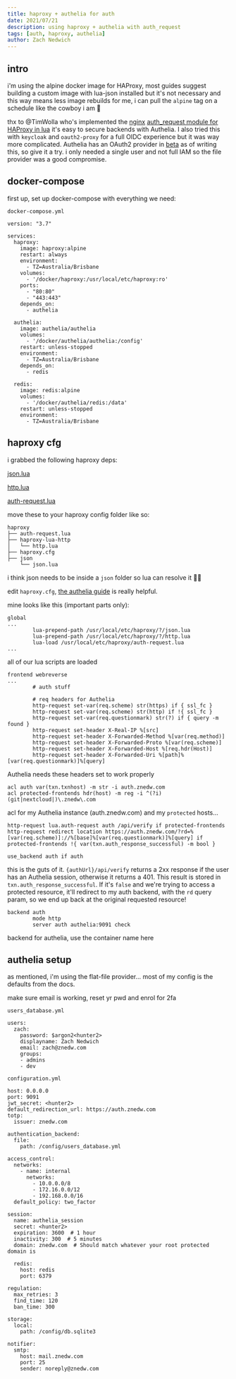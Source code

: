 ```yaml
---
title: haproxy + authelia for auth
date: 2021/07/21
description: using haproxy + authelia with auth_request
tags: [auth, haproxy, authelia]
author: Zach Nedwich
---
```


## intro

i'm using the alpine docker image for HAProxy, most guides suggest building a custom image with lua-json installed but it's not necessary and this way means less image rebuilds for me, i can pull the `alpine` tag on a schedule like the cowboy i am 🤠

thx to @TimWolla who's implemented the [nginx](https://nginx.org/en/docs/http/ngx_http_auth_request_module.html) [auth_request module for HAProxy in lua](https://github.com/TimWolla/haproxy-auth-request) it's easy to secure backends with Authelia. I also tried this with `keycloak` and `oauth2-proxy` for a full OIDC experience but it was way more complicated. Authelia has an OAuth2 provider in [beta](https://www.authelia.com/docs/configuration/identity-providers/oidc.html) as of writing this, so give it a try. i only needed a single user and not full IAM so the file provider was a good compromise.

## docker-compose

first up, set up docker-compose with everything we need:

`docker-compose.yml`

```
version: "3.7"

services:
  haproxy:
    image: haproxy:alpine
    restart: always
    environment:
      - TZ=Australia/Brisbane
    volumes:
      - '/docker/haproxy:/usr/local/etc/haproxy:ro'
    ports:
      - "80:80"
      - "443:443"
    depends_on:
      - authelia

  authelia:
    image: authelia/authelia
    volumes:
      - '/docker/authelia/authelia:/config'
    restart: unless-stopped
    environment:
      - TZ=Australia/Brisbane
    depends_on:
      - redis

  redis:
    image: redis:alpine
    volumes:
      - '/docker/authelia/redis:/data'
    restart: unless-stopped
    environment:
      - TZ=Australia/Brisbane
```

## haproxy cfg

i grabbed the following haproxy deps:

[json.lua](https://raw.githubusercontent.com/rxi/json.lua/master/json.lua)

[http.lua](https://raw.githubusercontent.com/haproxytech/haproxy-lua-http/master/http.lua)

[auth-request.lua](https://raw.githubusercontent.com/TimWolla/haproxy-auth-request/main/auth-request.lua)

move these to your haproxy config folder like so:

```
haproxy
├── auth-request.lua
├── haproxy-lua-http
│   └── http.lua
├── haproxy.cfg
├── json
    └── json.lua
```

i think json needs to be inside a `json` folder so lua can resolve it 🤷‍♀️

edit `haproxy.cfg`, [the authelia guide](https://www.authelia.com/docs/deployment/supported-proxies/haproxy.html) is really helpful.

mine looks like this (important parts only):

```
global
...
        lua-prepend-path /usr/local/etc/haproxy/?/json.lua
        lua-prepend-path /usr/local/etc/haproxy/?/http.lua
        lua-load /usr/local/etc/haproxy/auth-request.lua
...
```

all of our lua scripts are loaded

```
frontend webreverse
...
        # auth stuff

        # req headers for Authelia
        http-request set-var(req.scheme) str(https) if { ssl_fc }
        http-request set-var(req.scheme) str(http) if !{ ssl_fc }
        http-request set-var(req.questionmark) str(?) if { query -m found }
        http-request set-header X-Real-IP %[src]
        http-request set-header X-Forwarded-Method %[var(req.method)]
        http-request set-header X-Forwarded-Proto %[var(req.scheme)]
        http-request set-header X-Forwarded-Host %[req.hdr(Host)]
        http-request set-header X-Forwarded-Uri %[path]%[var(req.questionmark)]%[query]
```

Authelia needs these headers set to work properly

```
acl auth var(txn.txnhost) -m str -i auth.znedw.com
acl protected-frontends hdr(host) -m reg -i ^(?i)(git|nextcloud|)\.znedw\.com
```

acl for my Authelia instance (auth.znedw.com) and my `protected` hosts...

```
http-request lua.auth-request auth /api/verify if protected-frontends
http-request redirect location https://auth.znedw.com/?rd=%[var(req.scheme)]://%[base]%[var(req.questionmark)]%[query] if protected-frontends !{ var(txn.auth_response_successful) -m bool }

use_backend auth if auth
```

this is the guts of it. `{authUrl}/api/verify` returns a 2xx response if the user has an Authelia session, otherwise it returns a 401. This result is stored in `txn.auth_response_successful`. If it's `false` and we're trying to access a protected resource, it'll redirect to my auth backend, with the `rd` query param, so we end up back at the original requested resource!

```
backend auth
        mode http
        server auth authelia:9091 check
```

backend for authelia, use the container name here

## authelia setup

as mentioned, i'm using the flat-file provider...
most of my config is the defaults from the docs.

make sure email is working, reset yr pwd and enrol for 2fa

`users_database.yml`

```
users:
  zach:
    password: $argon2<hunter2>
    displayname: Zach Nedwich
    email: zach@znedw.com
    groups:
    - admins
    - dev
```

`configuration.yml`

```
host: 0.0.0.0
port: 9091
jwt_secret: <hunter2>
default_redirection_url: https://auth.znedw.com
totp:
  issuer: znedw.com

authentication_backend:
  file:
    path: /config/users_database.yml

access_control:
  networks:
    - name: internal
      networks:
        - 10.0.0.0/8
        - 172.16.0.0/12
        - 192.168.0.0/16
  default_policy: two_factor

session:
  name: authelia_session
  secret: <hunter2>
  expiration: 3600  # 1 hour
  inactivity: 300  # 5 minutes
  domain: znedw.com  # Should match whatever your root protected domain is

  redis:
    host: redis
    port: 6379

regulation:
  max_retries: 3
  find_time: 120
  ban_time: 300

storage:
  local:
    path: /config/db.sqlite3

notifier:
  smtp:
    host: mail.znedw.com
    port: 25
    sender: noreply@znedw.com
```
